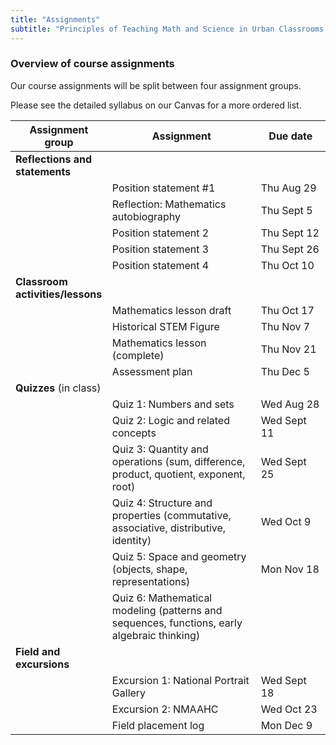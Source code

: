 ```yaml
---
title: "Assignments"
subtitle: "Principles of Teaching Math and Science in Urban Classrooms II (Grades 4-6)"
---
```


### **Overview of course assignments**

Our course assignments will be split between four assignment groups.

Please see the detailed syllabus on our Canvas for a more ordered list.

| Assignment group | Assignment | Due date |
|----------------------|----------------------------------|----------------|
| **Reflections and statements** |  |  |
|  | Position statement #1 | Thu Aug 29 |
|  | Reflection: Mathematics autobiography | Thu Sept 5 |
|  | Position statement 2 | Thu Sept 12 |
|  | Position statement 3 | Thu Sept 26 |
|  | Position statement 4 | Thu Oct 10 |
| **Classroom activities/lessons** |  |  |
|  | Mathematics lesson draft | Thu Oct 17 |
|  | Historical STEM Figure | Thu Nov 7 |
|  | Mathematics lesson (complete) | Thu Nov 21 |
|  | Assessment plan | Thu Dec 5 |
| **Quizzes** (in class) |  |  |
|  | Quiz 1: Numbers and sets | Wed Aug 28 |
|  | Quiz 2: Logic and related concepts | Wed Sept 11 |
|  | Quiz 3: Quantity and operations (sum, difference, product, quotient, exponent, root) | Wed Sept 25 |
|  | Quiz 4: Structure and properties (commutative, associative, distributive, identity) | Wed Oct 9 |
|  | Quiz 5: Space and geometry (objects, shape, representations) | Mon Nov 18 |
|  | Quiz 6: Mathematical modeling (patterns and sequences, functions, early algebraic thinking) |  |
| **Field and excursions** |  |  |
|  | Excursion 1: National Portrait Gallery | Wed Sept 18 |
|  | Excursion 2: NMAAHC | Wed Oct 23 |
|  | Field placement log | Mon Dec 9 |
